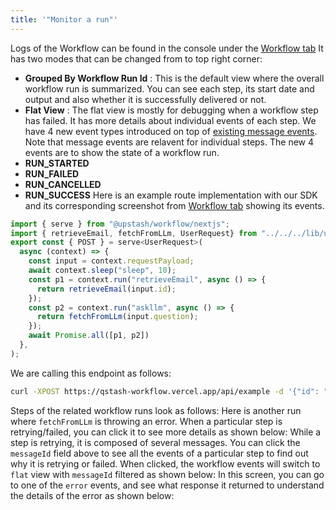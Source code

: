 ```yaml
---
title: '"Monitor a run"'
---
```

Logs of the Workflow can be found in the console under the [Workflow tab](https://console.upstash.com/qstash?tab=workflows)
It has two modes that can be changed from to top right corner:
- **Grouped By Workflow Run Id** : This is the default view where the overall workflow run is summarized. You can see each step, its start date and output and also whether it is successfully delivered or not.
- **Flat View** : The flat view is mostly for debugging when a workflow step has failed. It has more details about individual
events of each step.
We have 4 new event types introduced on top of [existing message events](/qstash/howto/debug-logs). Note that message events are relavent for individual steps.
The new 4 events are to show the state of a workflow run.
- **RUN_STARTED**
- **RUN_FAILED**
- **RUN_CANCELLED**
- **RUN_SUCCESS**
Here is an example route implementation with our SDK and its corresponding screenshot from [Workflow tab](https://console.upstash.com/qstash?tab=workflows) showing its events.
```javascript
import { serve } from "@upstash/workflow/nextjs";
import { retrieveEmail, fetchFromLLm, UserRequest} from "../../../lib/util";
export const { POST } = serve<UserRequest>(
  async (context) => {
    const input = context.requestPayload;
    await context.sleep("sleep", 10);
    const p1 = context.run("retrieveEmail", async () => {
      return retrieveEmail(input.id);
    });
    const p2 = context.run("askllm", async () => {
      return fetchFromLLm(input.question);
    });
    await Promise.all([p1, p2])
  },
);
```
We are calling this endpoint as follows:
```bash
curl -XPOST https://qstash-workflow.vercel.app/api/example -d '{"id": "id_123", "question": "what is the meaning of life?"}'
```
Steps of the related workflow runs look as follows:
Here is another run where `fetchFromLLm` is throwing an error.
When a particular step is retrying/failed, you can click it to see more details as shown below:
While a step is retrying, it is composed of several messages. You can click the `messageId` field above to
see all the events of a particular step to find out why it is retrying or failed.
When clicked, the workflow events will switch to `flat` view with `messageId` filtered as shown below:
In this screen, you can go to one of the `error` events, and see what response it returned to understand
the details of the error as shown below: